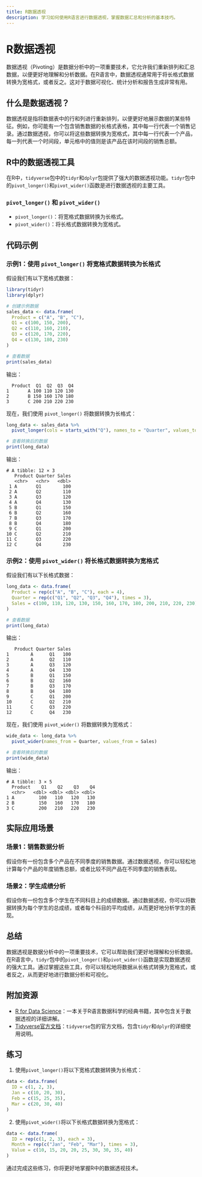 ```yaml
---
title: R数据透视
description: 学习如何使用R语言进行数据透视，掌握数据汇总和分析的基本技巧。
---
```


# R数据透视

数据透视（Pivoting）是数据分析中的一项重要技术，它允许我们重新排列和汇总数据，以便更好地理解和分析数据。在R语言中，数据透视通常用于将长格式数据转换为宽格式，或者反之。这对于数据可视化、统计分析和报告生成非常有用。

## 什么是数据透视？

数据透视是指将数据表中的行和列进行重新排列，以便更好地展示数据的某些特征。例如，你可能有一个包含销售数据的长格式表格，其中每一行代表一个销售记录。通过数据透视，你可以将这些数据转换为宽格式，其中每一行代表一个产品，每一列代表一个时间段，单元格中的值则是该产品在该时间段的销售总额。

## R中的数据透视工具

在R中，`tidyverse`包中的`tidyr`和`dplyr`包提供了强大的数据透视功能。`tidyr`包中的`pivot_longer()`和`pivot_wider()`函数是进行数据透视的主要工具。

### `pivot_longer()` 和 `pivot_wider()`

- `pivot_longer()`：将宽格式数据转换为长格式。
- `pivot_wider()`：将长格式数据转换为宽格式。

## 代码示例

### 示例1：使用 `pivot_longer()` 将宽格式数据转换为长格式

假设我们有以下宽格式数据：

```r
library(tidyr)
library(dplyr)

# 创建示例数据
sales_data <- data.frame(
  Product = c("A", "B", "C"),
  Q1 = c(100, 150, 200),
  Q2 = c(110, 160, 210),
  Q3 = c(120, 170, 220),
  Q4 = c(130, 180, 230)
)

# 查看数据
print(sales_data)
```

输出：

```
  Product  Q1  Q2  Q3  Q4
1       A 100 110 120 130
2       B 150 160 170 180
3       C 200 210 220 230
```

现在，我们使用 `pivot_longer()` 将数据转换为长格式：

```r
long_data <- sales_data %>%
  pivot_longer(cols = starts_with("Q"), names_to = "Quarter", values_to = "Sales")

# 查看转换后的数据
print(long_data)
```

输出：

```
# A tibble: 12 × 3
   Product Quarter Sales
   <chr>   <chr>   <dbl>
 1 A       Q1        100
 2 A       Q2        110
 3 A       Q3        120
 4 A       Q4        130
 5 B       Q1        150
 6 B       Q2        160
 7 B       Q3        170
 8 B       Q4        180
 9 C       Q1        200
10 C       Q2        210
11 C       Q3        220
12 C       Q4        230
```

### 示例2：使用 `pivot_wider()` 将长格式数据转换为宽格式

假设我们有以下长格式数据：

```r
long_data <- data.frame(
  Product = rep(c("A", "B", "C"), each = 4),
  Quarter = rep(c("Q1", "Q2", "Q3", "Q4"), times = 3),
  Sales = c(100, 110, 120, 130, 150, 160, 170, 180, 200, 210, 220, 230)
)

# 查看数据
print(long_data)
```

输出：

```
   Product Quarter Sales
1        A      Q1   100
2        A      Q2   110
3        A      Q3   120
4        A      Q4   130
5        B      Q1   150
6        B      Q2   160
7        B      Q3   170
8        B      Q4   180
9        C      Q1   200
10       C      Q2   210
11       C      Q3   220
12       C      Q4   230
```

现在，我们使用 `pivot_wider()` 将数据转换为宽格式：

```r
wide_data <- long_data %>%
  pivot_wider(names_from = Quarter, values_from = Sales)

# 查看转换后的数据
print(wide_data)
```

输出：

```
# A tibble: 3 × 5
  Product    Q1    Q2    Q3    Q4
  <chr>   <dbl> <dbl> <dbl> <dbl>
1 A         100   110   120   130
2 B         150   160   170   180
3 C         200   210   220   230
```

## 实际应用场景

### 场景1：销售数据分析

假设你有一份包含多个产品在不同季度的销售数据。通过数据透视，你可以轻松地计算每个产品的年度销售总额，或者比较不同产品在不同季度的销售表现。

### 场景2：学生成绩分析

假设你有一份包含多个学生在不同科目上的成绩数据。通过数据透视，你可以将数据转换为每个学生的总成绩，或者每个科目的平均成绩，从而更好地分析学生的表现。

## 总结

数据透视是数据分析中的一项重要技术，它可以帮助我们更好地理解和分析数据。在R语言中，`tidyr`包中的`pivot_longer()`和`pivot_wider()`函数是实现数据透视的强大工具。通过掌握这些工具，你可以轻松地将数据从长格式转换为宽格式，或者反之，从而更好地进行数据分析和可视化。

## 附加资源

- [R for Data Science](https://r4ds.had.co.nz/)：一本关于R语言数据科学的经典书籍，其中包含关于数据透视的详细讲解。
- [Tidyverse官方文档](https://www.tidyverse.org/)：`tidyverse`包的官方文档，包含`tidyr`和`dplyr`的详细使用说明。

## 练习

1. 使用`pivot_longer()`将以下宽格式数据转换为长格式：

```r
data <- data.frame(
  ID = c(1, 2, 3),
  Jan = c(10, 20, 30),
  Feb = c(15, 25, 35),
  Mar = c(20, 30, 40)
)
```

2. 使用`pivot_wider()`将以下长格式数据转换为宽格式：

```r
data <- data.frame(
  ID = rep(c(1, 2, 3), each = 3),
  Month = rep(c("Jan", "Feb", "Mar"), times = 3),
  Value = c(10, 15, 20, 20, 25, 30, 30, 35, 40)
)
```

通过完成这些练习，你将更好地掌握R中的数据透视技术。